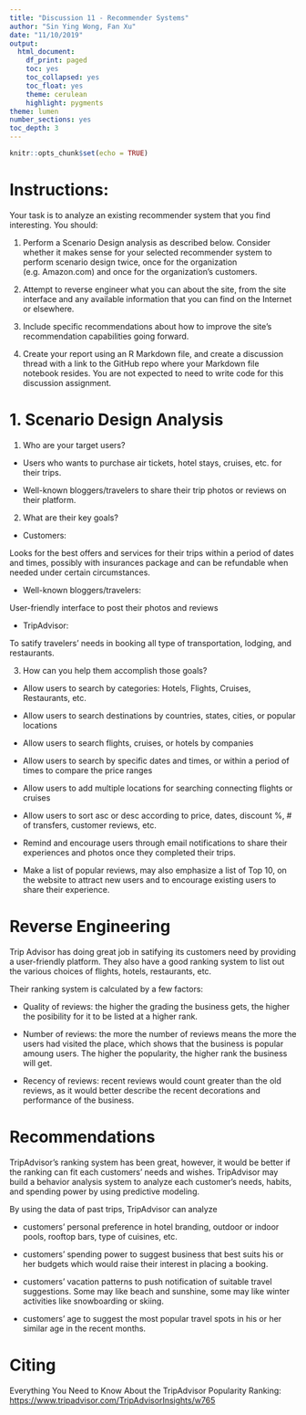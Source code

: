 ---
title: "Discussion 11 - Recommender Systems"
author: "Sin Ying Wong, Fan Xu"
date: "11/10/2019"
output: 
  html_document:
    df_print: paged
    toc: yes
    toc_collapsed: yes
    toc_float: yes
    theme: cerulean
    highlight: pygments
theme: lumen
number_sections: yes
toc_depth: 3
---

```{r setup, include=FALSE}
knitr::opts_chunk$set(echo = TRUE)
```

# Instructions:

Your task is to analyze an existing recommender system that you find interesting.  You should:

1. Perform a Scenario Design analysis as described below.  Consider whether it makes sense for your selected recommender system to perform scenario design twice, once for the organization (e.g. Amazon.com) and once for the organization's customers.

2. Attempt to reverse engineer what you can about the site, from the site interface and any available information that you can find on the Internet or elsewhere.

3. Include specific recommendations about how to improve the site's recommendation capabilities going forward. 

4. Create your report using an R Markdown file, and create a discussion thread with a link to the GitHub repo where your Markdown file notebook resides.  You are not expected to need to write code for this discussion assignment.


# 1. Scenario Design Analysis

1. Who are your target users?

  - Users who wants to purchase air tickets, hotel stays, cruises, etc. for their trips.

  - Well-known bloggers/travelers to share their trip photos or reviews on their platform.

2. What are their key goals?

  - Customers: 
  
  Looks for the best offers and services for their trips within a period of dates and times, possibly with insurances package and can be refundable when needed under certain circumstances.

  - Well-known bloggers/travelers:
  
  User-friendly interface to post their photos and reviews
  
  - TripAdvisor:
  
  To satify travelers' needs in booking all type of transportation, lodging, and restaurants.

3. How can you help them accomplish those goals?

  - Allow users to search by categories: Hotels, Flights, Cruises, Restaurants, etc.

  - Allow users to search destinations by countries, states, cities, or popular locations

  - Allow users to search flights, cruises, or hotels by companies

  - Allow users to search by specific dates and times, or within a period of times to compare the price ranges

  - Allow users to add multiple locations for searching connecting flights or cruises

  - Allow users to sort asc or desc according to price, dates, discount %, # of transfers, customer reviews, etc.

  - Remind and encourage users through email notifications to share their experiences and photos once they completed their trips.

  - Make a list of popular reviews, may also emphasize a list of Top 10, on the website to attract new users and to encourage existing users to share their experience.
  
# Reverse Engineering

  Trip Advisor has doing great job in satifying its customers need by providing a user-friendly platform.
  They also have a good ranking system to list out the various choices of flights, hotels, restaurants, etc.
  
  Their ranking system is calculated by a few factors:
  
  - Quality of reviews: the higher the grading the business gets, the higher the posibility for it to be listed at a higher rank.
  
  - Number of reviews: the more the number of reviews means the more the users had visited the place, 
  which shows that the business is popular amoung users.  The higher the popularity, the higher rank the business will get.
  
  - Recency of reviews: recent reviews would count greater than the old reviews, 
  as it would better describe the recent decorations and performance of the business. 
  
  
# Recommendations

  TripAdvisor's ranking system has been great, however, it would be better if the ranking can fit each customers' needs and wishes.
  TripAdvisor may build a behavior analysis system to analyze each customer's needs, habits, and spending power by using predictive modeling.
  
  By using the data of past trips, TripAdvisor can analyze 
  
  - customers' personal preference in hotel branding, outdoor or indoor pools, rooftop bars, type of cuisines, etc.
  
  - customers' spending power to suggest business that best suits his or her budgets which would raise their interest in placing a booking.
  
  - customers' vacation patterns to push notification of suitable travel suggestions.
  Some may like beach and sunshine, some may like winter activities like snowboarding or skiing.
  
  - customers' age to suggest the most popular travel spots in his or her similar age in the recent months.

# Citing

Everything You Need to Know About the TripAdvisor Popularity Ranking: <https://www.tripadvisor.com/TripAdvisorInsights/w765>
  
  
